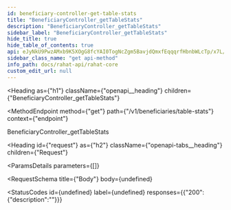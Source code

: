 ```yaml
---
id: beneficiary-controller-get-table-stats
title: "BeneficiaryController_getTableStats"
description: "BeneficiaryController_getTableStats"
sidebar_label: "BeneficiaryController_getTableStats"
hide_title: true
hide_table_of_contents: true
api: eJyNkU9PwzAMxb9K5XOgG8fcYAI0TogNcZgm5BavjdQmxfEqqqrfHbnbWLcTp/x7L/75uYfQEKO44JdfYOGBPO1c7pC7RfDCoaqIPwuSNWYVrQQlgoEGGWsS4gh2szXAFJvgI0WwPdzNZrp8UczZNfozWIBhMCBYqGFSxFGErbnS/o+hJimDIhckI5KUYCFt52k2/T4VNd3EoysSt3/YkfI9O+lWeUn1Af7lY61LHG/AQkbIxGCOm6fANQrYUWdAukZFpUgzNuj8LqhdnFT68IYlSrIITHDd5P3rMlEYl1OyC5xcSBXxIJvfzsBAHrxgLmB7rdKEKDV6LeRxpJwklpwjSwqSZMwsOYV2wdCf+IV+JG0qdB4GA3uu9O0Q6Aba+dj9dGI6yXOoWwNliKLavs8w0jtXw6DX33vi7hB1i+zUo6dhMrznxzUMwy+Bdt5P
sidebar_class_name: "get api-method"
info_path: docs/rahat-api/rahat-core
custom_edit_url: null
---
```



<Heading
  as={"h1"}
  className={"openapi__heading"}
  children={"BeneficiaryController_getTableStats"}
>
</Heading>

<MethodEndpoint
  method={"get"}
  path={"/v1/beneficiaries/table-stats"}
  context={"endpoint"}
>
  
</MethodEndpoint>



BeneficiaryController_getTableStats

<Heading
  id={"request"}
  as={"h2"}
  className={"openapi-tabs__heading"}
  children={"Request"}
>
</Heading>

<ParamsDetails
  parameters={[]}
>
  
</ParamsDetails>

<RequestSchema
  title={"Body"}
  body={undefined}
>
  
</RequestSchema>

<StatusCodes
  id={undefined}
  label={undefined}
  responses={{"200":{"description":""}}}
>
  
</StatusCodes>


      